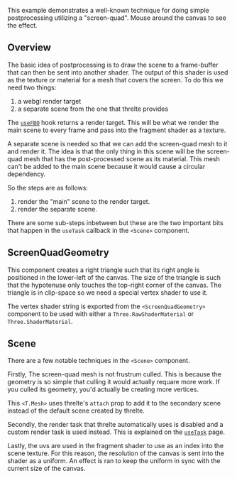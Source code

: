 This example demonstrates a well-known technique for doing simple postprocessing utilizing a "screen-quad". Mouse around the canvas to see the effect.

<Example path="postprocessing/screen-quad" />

## Overview

The basic idea of postprocessing is to draw the scene to a frame-buffer that can then be sent into another shader. The output of this shader is used as the texture or material for a mesh that covers the screen. To do this we need two things:

1. a webgl render target
2. a separate scene from the one that threlte provides

The [`useFBO`](/docs/reference/extras/use-fbo) hook returns a render target. This will be what we render the main scene to every frame and pass into the fragment shader as a texture.

A separate scene is needed so that we can add the screen-quad mesh to it and render it. The idea is that the only thing in this scene will be the screen-quad mesh that has the post-processed scene as its material. This mesh can't be added to the main scene because it would cause a circular dependency.

So the steps are as follows:

1. render the "main" scene to the render target.
2. render the separate scene.

There are some sub-steps inbetween but these are the two important bits that happen in the `useTask` callback in the `<Scene>` component.

## ScreenQuadGeometry

This component creates a right triangle such that its right angle is positioned in the lower-left of the canvas. The size of the triangle is such that the hypotenuse only touches the top-right corner of the canvas. The triangle is in clip-space so we need a special vertex shader to use it.

The vertex shader string is exported from the `<ScreenQuadGeometry>` component to be used with either a `Three.RawShaderMaterial` or `Three.ShaderMaterial`.

## Scene

There are a few notable techniques in the `<Scene>` component.

Firstly, The screen-quad mesh is not frustrum culled. This is because the geometry is so simple that culling it would actually requare more work. If you culled its geometry, you'd actually be creating more vertices.

This `<T.Mesh>` uses threlte's `attach` prop to add it to the secondary scene instead of the default scene created by threlte.

Secondly, the render task that threlte automatically uses is disabled and a custom render task is used instead. This is explained on the [`useTask`](/docs/reference/core/use-task) page.

Lastly, the uvs are used in the fragment shader to use as an index into the scene texture. For this reason, the resolution of the canvas is sent into the shader as a uniform. An effect is ran to keep the uniform in sync with the current size of the canvas.
